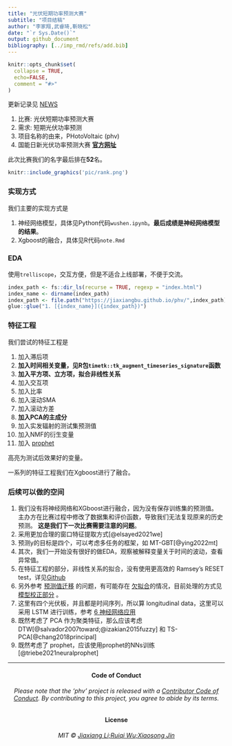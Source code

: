 ```yaml
---
title: "光伏短期功率预测大赛"
subtitle: "项目结稿"
author: "李家翔,武睿琦,靳晓松"
date: "`r Sys.Date()`"
output: github_document
bibliography: [../imp_rmd/refs/add.bib]
---
```


<!-- README.md is generated from README.Rmd. Please edit that file -->

```r
knitr::opts_chunk$set(
  collapse = TRUE,
  echo=FALSE,
  comment = "#>"
)
```


更新记录见 [NEWS](NEWS.md)

1. 比赛: 光伏短期功率预测大赛
1. 需求: 短期光伏功率预测
1. 项目名称的由来，PHotoVoltaic (phv)
1. 国能日新光伏功率预测大赛 [**官方网址**](http://www.dcjingsai.com/common/cmpt/%E5%9B%BD%E8%83%BD%E6%97%A5%E6%96%B0%E5%85%89%E4%BC%8F%E5%8A%9F%E7%8E%87%E9%A2%84%E6%B5%8B%E5%A4%A7%E8%B5%9B_%E7%AB%9E%E8%B5%9B%E4%BF%A1%E6%81%AF.html)

此次比赛我们的名字最后排在**52**名。

```r
knitr::include_graphics('pic/rank.png')
```

### 实现方式

我们主要的实现方式是

1. 神经网络模型，具体见Python代码`wushen.ipynb`。**最后成绩是神经网络模型的结果**。
1. Xgboost的融合，具体见R代码`note.Rmd`

### EDA

使用`trelliscope`，交互方便，但是不适合上线部署，不便于交流。

```r
index_path <- fs::dir_ls(recurse = TRUE, regexp = "index.html")
index_name <- dirname(index_path)
index_path <- file.path("https://jiaxiangbu.github.io/phv/",index_path)
glue::glue("1. [{index_name}]({index_path})")
```


### 特征工程

我们尝试的特征工程是

1. 加入滞后项
1. **加入时间相关变量，见R包`timetk::tk_augment_timeseries_signature`函数**
1. **加入平方项、立方项，拟合非线性关系**
1. 加入交互项
1. 加入比率
1. 加入滚动SMA
1. 加入滚动方差
1. **加入PCA的主成分**
1. 加入实发辐射的测试集预测值
1. 加入NMF的衍生变量
1. 加入 [prophet](https://github.com/facebook/prophet)

高亮为测试后效果好的变量。

一系列的特征工程我们在Xgboost进行了融合。

### 后续可以做的空间


1. 我们没有将神经网络和XGboost进行融合，因为没有保存训练集的预测值。
主办方在比赛过程中修改了数据集和评价函数，导致我们无法复现原来的历史预测。
**这是我们下一次比赛需要注意的问题**。
1. 采用更加合理的窗口特征提取方式[@elsayed2021we]
1. 预测y的目标是四个，可以考虑多任务的框架，如 MT-GBT[@ying2022mt]
1. 其次，我们一开始没有很好的做EDA，观察被解释变量关于时间的波动，查看异常值。
1. 在特征工程的部分，非线性关系的拟合，没有使用更高效的 Ramsey’s RESET test，详见[Github](https://github.com/JiaxiangBU/learn_fe)
1. 另外参考
    [预测值迁移](https://jiaxiangbu.github.io/channel_valuation/about)
    的问题，有可能存在
    [欠拟合](https://jiaxiangbu.github.io/learn_fe/)的情况，目前处理的方式见
    [模型校正部分](https://jiaxiangbu.github.io/train_model/learning_notes.html)
    。
1. 这里有四个光伏板，并且都是时间序列，所以算 longitudinal data，这里可以采用 LSTM 进行训练，参考
[6 神经网络应用](https://jiaxiangbu.github.io/learn_longitudinal_analysis/analysis/introduction-panel-data.html)
1. 既然考虑了 PCA 作为聚类特征，那么应该考虑 DTW[@salvador2007toward;@izakian2015fuzzy] 和 TS-PCA[@chang2018principal]
1. 既然考虑了 prophet，应该使用prophet的NNs训练[@triebe2021neuralprophet]



***

<h4 align="center">**Code of Conduct**</h4>

<h6 align="center">Please note that the 'phv' project is released with a
[Contributor Code of Conduct](CODE_OF_CONDUCT.md).
By contributing to this project, you agree to abide by its terms.</h6>

<h4 align="center">**License**</h4>

<h6 align="center">MIT &copy; [Jiaxiang Li;Ruiqi Wu;Xiaosong Jin](LICENSE.md)</h6>